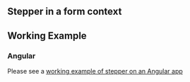 ## Stepper in a form context

<Canvas of={StepperStories.StepperExample}>
  <Story of={StepperStories.StepperExample} />
</Canvas>

## Working Example

### Angular

Please see a [working example of stepper on an Angular app](https://stackblitz.com/github/clukhei/angular-stepper)
